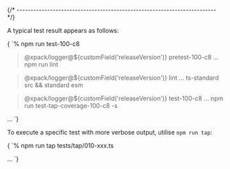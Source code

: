 

{/* ------------------------------------------------------------------------ */}

A typical test result appears as follows:

<CodeBlock language="console"> {
`% npm run test-100-c8

> @xpack/logger@${customField('releaseVersion')} pretest-100-c8 ...
> npm run lint

> @xpack/logger@${customField('releaseVersion')} lint ...
> ts-standard src && standard esm

> @xpack/logger@${customField('releaseVersion')} test-100-c8 ...
> npm run test-tap-coverage-100-c8 -s

...
`} </CodeBlock>

To execute a specific test with more verbose output, utilise `npm run tap`:

<CodeBlock language="console"> {
`% npm run tap tests/tap/010-xxx.ts

...
`} </CodeBlock>

